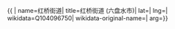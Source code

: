 {{ {{{1|PRC admin/showdata}}}|
name=红桥街道|
title=红桥街道 (六盘水市)|
lat=|
lng=|
wikidata=Q104096750|
wikidata-original-name=|
arg={{{arg|}}}}}